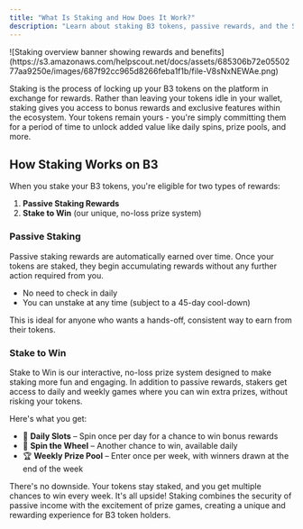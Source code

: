 ```yaml
---
title: "What Is Staking and How Does It Work?"
description: "Learn about staking B3 tokens, passive rewards, and the Stake to Win no-loss prize system with daily and weekly games on https://stake.b3.fun/. "
---
```


<Frame>
  ![Staking overview banner showing rewards and benefits](https://s3.amazonaws.com/helpscout.net/docs/assets/685306b72e0550277aa9250e/images/687f92cc965d8266feba1f1b/file-V8sNxNEWAe.png)
</Frame>

Staking is the process of locking up your B3 tokens on the platform in exchange for rewards. Rather than leaving your tokens idle in your wallet, staking gives you access to bonus rewards and exclusive features within the ecosystem. Your tokens remain yours - you're simply committing them for a period of time to unlock added value like daily spins, prize pools, and more.

## How Staking Works on B3

When you stake your B3 tokens, you're eligible for two types of rewards:

1. **Passive Staking Rewards**
2. **Stake to Win** (our unique, no-loss prize system)

### Passive Staking

Passive staking rewards are automatically earned over time. Once your tokens are staked, they begin accumulating rewards without any further action required from you.

- No need to check in daily
- You can unstake at any time (subject to a 45-day cool-down)

This is ideal for anyone who wants a hands-off, consistent way to earn from their tokens.

### Stake to Win

Stake to Win is our interactive, no-loss prize system designed to make staking more fun and engaging. In addition to passive rewards, stakers get access to daily and weekly games where you can win extra prizes, without risking your tokens.

Here's what you get:

- 🎰 **Daily Slots** – Spin once per day for a chance to win bonus rewards
- 🎡 **Spin the Wheel** – Another chance to win, available daily
- 🏆 **Weekly Prize Pool** – Enter once per week, with winners drawn at the end of the week

<Check>
  There's no downside. Your tokens stay staked, and you get multiple chances to win every week. It's all upside!
</Check>

<Info>
  Staking combines the security of passive income with the excitement of prize games, creating a unique and rewarding experience for B3 token holders.
</Info>